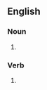 ==English==

===Noun===
{{head|en|noun form}}

# {{plural of|en|grift}}

===Verb===
{{head|en|verb form}}

# {{en-third-person singular of|grift}}